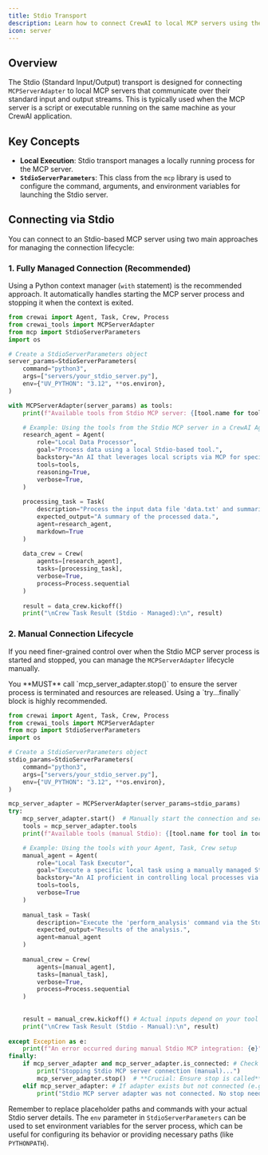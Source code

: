 ```yaml
---
title: Stdio Transport
description: Learn how to connect CrewAI to local MCP servers using the Stdio (Standard Input/Output) transport mechanism.
icon: server
---
```


## Overview

The Stdio (Standard Input/Output) transport is designed for connecting `MCPServerAdapter` to local MCP servers that communicate over their standard input and output streams. This is typically used when the MCP server is a script or executable running on the same machine as your CrewAI application.

## Key Concepts

- **Local Execution**: Stdio transport manages a locally running process for the MCP server.
- **`StdioServerParameters`**: This class from the `mcp` library is used to configure the command, arguments, and environment variables for launching the Stdio server.

## Connecting via Stdio

You can connect to an Stdio-based MCP server using two main approaches for managing the connection lifecycle:

### 1. Fully Managed Connection (Recommended)

Using a Python context manager (`with` statement) is the recommended approach. It automatically handles starting the MCP server process and stopping it when the context is exited.

```python
from crewai import Agent, Task, Crew, Process
from crewai_tools import MCPServerAdapter
from mcp import StdioServerParameters
import os

# Create a StdioServerParameters object
server_params=StdioServerParameters(
    command="python3", 
    args=["servers/your_stdio_server.py"],
    env={"UV_PYTHON": "3.12", **os.environ},
)

with MCPServerAdapter(server_params) as tools:
    print(f"Available tools from Stdio MCP server: {[tool.name for tool in tools]}")

    # Example: Using the tools from the Stdio MCP server in a CrewAI Agent
    research_agent = Agent(
        role="Local Data Processor",
        goal="Process data using a local Stdio-based tool.",
        backstory="An AI that leverages local scripts via MCP for specialized tasks.",
        tools=tools,
        reasoning=True,
        verbose=True,
    )
    
    processing_task = Task(
        description="Process the input data file 'data.txt' and summarize its contents.",
        expected_output="A summary of the processed data.",
        agent=research_agent,
        markdown=True
    )
    
    data_crew = Crew(
        agents=[research_agent],
        tasks=[processing_task],
        verbose=True,
        process=Process.sequential 
    )
   
    result = data_crew.kickoff()
    print("\nCrew Task Result (Stdio - Managed):\n", result)

```

### 2. Manual Connection Lifecycle

If you need finer-grained control over when the Stdio MCP server process is started and stopped, you can manage the `MCPServerAdapter` lifecycle manually.

<Info>
You **MUST** call `mcp_server_adapter.stop()` to ensure the server process is terminated and resources are released. Using a `try...finally` block is highly recommended.
</Info>

```python
from crewai import Agent, Task, Crew, Process
from crewai_tools import MCPServerAdapter
from mcp import StdioServerParameters
import os

# Create a StdioServerParameters object
stdio_params=StdioServerParameters(
    command="python3", 
    args=["servers/your_stdio_server.py"],
    env={"UV_PYTHON": "3.12", **os.environ},
)

mcp_server_adapter = MCPServerAdapter(server_params=stdio_params)
try:
    mcp_server_adapter.start()  # Manually start the connection and server process
    tools = mcp_server_adapter.tools
    print(f"Available tools (manual Stdio): {[tool.name for tool in tools]}")

    # Example: Using the tools with your Agent, Task, Crew setup
    manual_agent = Agent(
        role="Local Task Executor",
        goal="Execute a specific local task using a manually managed Stdio tool.",
        backstory="An AI proficient in controlling local processes via MCP.",
        tools=tools,
        verbose=True
    )
    
    manual_task = Task(
        description="Execute the 'perform_analysis' command via the Stdio tool.",
        expected_output="Results of the analysis.",
        agent=manual_agent
    )
    
    manual_crew = Crew(
        agents=[manual_agent],
        tasks=[manual_task],
        verbose=True,
        process=Process.sequential
    )
        
       
    result = manual_crew.kickoff() # Actual inputs depend on your tool
    print("\nCrew Task Result (Stdio - Manual):\n", result)
            
except Exception as e:
    print(f"An error occurred during manual Stdio MCP integration: {e}")
finally:
    if mcp_server_adapter and mcp_server_adapter.is_connected: # Check if connected before stopping
        print("Stopping Stdio MCP server connection (manual)...")
        mcp_server_adapter.stop()  # **Crucial: Ensure stop is called**
    elif mcp_server_adapter: # If adapter exists but not connected (e.g. start failed)
        print("Stdio MCP server adapter was not connected. No stop needed or start failed.")

```

Remember to replace placeholder paths and commands with your actual Stdio server details. The `env` parameter in `StdioServerParameters` can 
be used to set environment variables for the server process, which can be useful for configuring its behavior or providing necessary paths (like `PYTHONPATH`).
